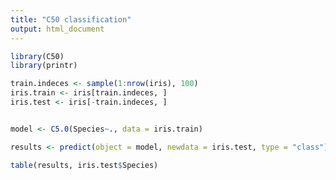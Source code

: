 ```yaml
---
title: "C50 classification"
output: html_document
---
```


```r
library(C50)
library(printr)

train.indeces <- sample(1:nrow(iris), 100)
iris.train <- iris[train.indeces, ]
iris.test <- iris[-train.indeces, ]


model <- C5.0(Species~., data = iris.train)

results <- predict(object = model, newdata = iris.test, type = "class")

table(results, iris.test$Species)

```